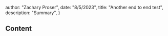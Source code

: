 



  author: "Zachary Proser",
  date: "8/5/2023",
  title: "Another end to end test",
  description: "Summary", 
 }

  
 ## Content    
  
